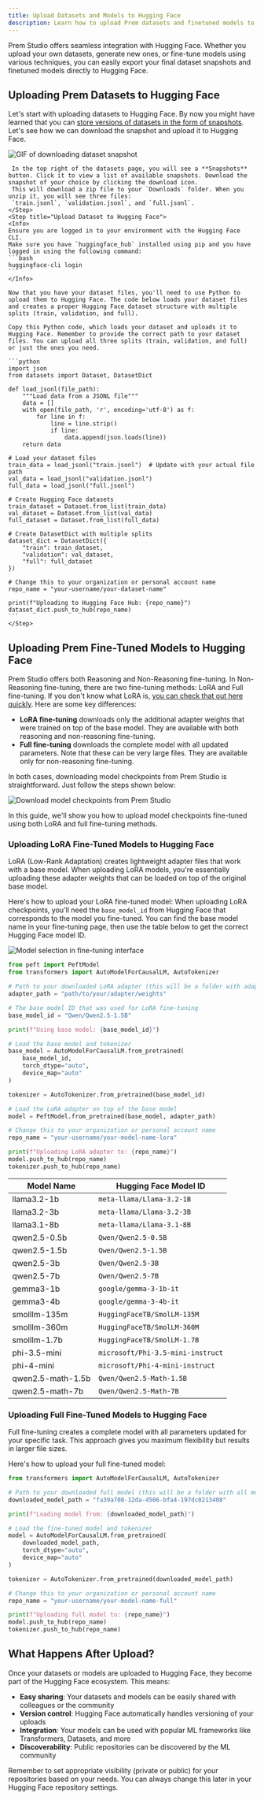 ```yaml
---
title: Upload Datasets and Models to Hugging Face
description: Learn how to upload Prem datasets and finetuned models to Hugging Face
---
```


Prem Studio offers seamless integration with Hugging Face. Whether you upload your own datasets, generate new ones, or fine-tune models using various techniques, you can easily export your final dataset snapshots and finetuned models directly to Hugging Face.

## Uploading Prem Datasets to Hugging Face

Let's start with uploading datasets to Hugging Face. By now you might have learned that you can [store versions of datasets in the form of snapshots](/datasets/create-snapshot). Let's see how we can download the snapshot and upload it to Hugging Face.

<Steps>
    <Step title="Download Your Dataset Snapshot">
    <img src="https://static.premai.io/prem-saas-docs/guides/download-snapshots.gif" alt="GIF of downloading dataset snapshot" />

     In the top right of the datasets page, you will see a **Snapshots** button. Click it to view a list of available snapshots. Download the snapshot of your choice by clicking the download icon.
     This will download a zip file to your `Downloads` folder. When you unzip it, you will see three files:
     `train.jsonl`, `validation.jsonl`, and `full.jsonl`.
    </Step>
    <Step title="Upload Dataset to Hugging Face">
    <Info>
    Ensure you are logged in to your environment with the Hugging Face CLI.
    Make sure you have `huggingface_hub` installed using pip and you have logged in using the following command:
    ```bash
    huggingface-cli login
    ```
    </Info>

    Now that you have your dataset files, you'll need to use Python to upload them to Hugging Face. The code below loads your dataset files and creates a proper Hugging Face dataset structure with multiple splits (train, validation, and full).

    Copy this Python code, which loads your dataset and uploads it to Hugging Face. Remember to provide the correct path to your dataset files. You can upload all three splits (train, validation, and full) or just the ones you need.

    ```python
    import json
    from datasets import Dataset, DatasetDict

    def load_jsonl(file_path):
        """Load data from a JSONL file"""
        data = []
        with open(file_path, 'r', encoding='utf-8') as f:
            for line in f:
                line = line.strip()
                if line:
                    data.append(json.loads(line))
        return data

    # Load your dataset files
    train_data = load_jsonl("train.jsonl")  # Update with your actual file path
    val_data = load_jsonl("validation.jsonl")
    full_data = load_jsonl("full.jsonl")

    # Create Hugging Face datasets
    train_dataset = Dataset.from_list(train_data)
    val_dataset = Dataset.from_list(val_data)
    full_dataset = Dataset.from_list(full_data)

    # Create DatasetDict with multiple splits
    dataset_dict = DatasetDict({
        "train": train_dataset,
        "validation": val_dataset,
        "full": full_dataset
    })

    # Change this to your organization or personal account name
    repo_name = "your-username/your-dataset-name"

    print(f"Uploading to Hugging Face Hub: {repo_name}")
    dataset_dict.push_to_hub(repo_name)
    ```
    </Step>

</Steps>

## Uploading Prem Fine-Tuned Models to Hugging Face

Prem Studio offers both Reasoning and Non-Reasoning fine-tuning. In Non-Reasoning fine-tuning, there are two fine-tuning methods: LoRA and Full fine-tuning. If you don't know what LoRA is, [you can check that out here quickly](/guides/lora-finetuning). Here are some key differences:

- **LoRA fine-tuning** downloads only the additional adapter weights that were trained on top of the base model. They are available with both reasoning and non-reasoning fine-tuning.
- **Full fine-tuning** downloads the complete model with all updated parameters. Note that these can be very large files. They are available only for non-reasoning fine-tuning.

In both cases, downloading model checkpoints from Prem Studio is straightforward. Just follow the steps shown below:

<img
  src="https://static.premai.io/prem-saas-docs/guides/download-models.gif"
  alt="Download model checkpoints from Prem Studio"
/>

In this guide, we'll show you how to upload model checkpoints fine-tuned using both LoRA and full fine-tuning methods.

### Uploading LoRA Fine-Tuned Models to Hugging Face

LoRA (Low-Rank Adaptation) creates lightweight adapter files that work with a base model. When uploading LoRA models, you're essentially uploading these adapter weights that can be loaded on top of the original base model.

Here's how to upload your LoRA fine-tuned model:
<Warning>
When uploading LoRA checkpoints, you'll need the `base_model_id` from Hugging Face that corresponds to the model you fine-tuned. You can find the base model name in your fine-tuning page, then use the table below to get the correct Hugging Face model ID.

<img
  src="/images/guides/model_list.png"
  alt="Model selection in fine-tuning interface"
/>
</Warning>

```python
from peft import PeftModel
from transformers import AutoModelForCausalLM, AutoTokenizer

# Path to your downloaded LoRA adapter (this will be a folder with adapter files)
adapter_path = "path/to/your/adapter/weights"

# The base model ID that was used for LoRA fine-tuning
base_model_id = "Qwen/Qwen2.5-1.5B"

print(f"Using base model: {base_model_id}")

# Load the base model and tokenizer
base_model = AutoModelForCausalLM.from_pretrained(
    base_model_id,
    torch_dtype="auto",
    device_map="auto"
)

tokenizer = AutoTokenizer.from_pretrained(base_model_id)

# Load the LoRA adapter on top of the base model
model = PeftModel.from_pretrained(base_model, adapter_path)

# Change this to your organization or personal account name
repo_name = "your-username/your-model-name-lora"

print(f"Uploading LoRA adapter to: {repo_name}")
model.push_to_hub(repo_name)
tokenizer.push_to_hub(repo_name)
```

| **Model Name**    | **Hugging Face Model ID**                              |
| ----------------- | ------------------------------------------------------ |
| llama3.2-1b       | `meta-llama/Llama-3.2-1B`           |
| llama3.2-3b       | `meta-llama/Llama-3.2-3B`          |
| llama3.1-8b       | `meta-llama/Llama-3.1-8B`          |
| qwen2.5-0.5b      | `Qwen/Qwen2.5-0.5B`                |
| qwen2.5-1.5b      | `Qwen/Qwen2.5-1.5B`                |
| qwen2.5-3b        | `Qwen/Qwen2.5-3B`                  |
| qwen2.5-7b        | `Qwen/Qwen2.5-7B`                  |
| gemma3-1b         | `google/gemma-3-1b-it`             |
| gemma3-4b         | `google/gemma-3-4b-it`             |
| smolllm-135m      | `HuggingFaceTB/SmolLM-135M`        |
| smolllm-360m      | `HuggingFaceTB/SmolLM-360M`        |
| smolllm-1.7b      | `HuggingFaceTB/SmolLM-1.7B`        |
| phi-3.5-mini      | `microsoft/Phi-3.5-mini-instruct`  |
| phi-4-mini        | `microsoft/Phi-4-mini-instruct`    |
| qwen2.5-math-1.5b | `Qwen/Qwen2.5-Math-1.5B`           |
| qwen2.5-math-7b   | `Qwen/Qwen2.5-Math-7B`             |


### Uploading Full Fine-Tuned Models to Hugging Face

Full fine-tuning creates a complete model with all parameters updated for your specific task. This approach gives you maximum flexibility but results in larger file sizes.

Here's how to upload your full fine-tuned model:

```python
from transformers import AutoModelForCausalLM, AutoTokenizer

# Path to your downloaded full model (this will be a folder with all model files)
downloaded_model_path = "fa39a708-12da-4506-bfa4-197dc0213408"

print(f"Loading model from: {downloaded_model_path}")

# Load the fine-tuned model and tokenizer
model = AutoModelForCausalLM.from_pretrained(
    downloaded_model_path,
    torch_dtype="auto",
    device_map="auto"
)

tokenizer = AutoTokenizer.from_pretrained(downloaded_model_path)

# Change this to your organization or personal account name
repo_name = "your-username/your-model-name-full"

print(f"Uploading full model to: {repo_name}")
model.push_to_hub(repo_name)
tokenizer.push_to_hub(repo_name)
```

## What Happens After Upload?

Once your datasets or models are uploaded to Hugging Face, they become part of the Hugging Face ecosystem. This means:

- **Easy sharing**: Your datasets and models can be easily shared with colleagues or the community
- **Version control**: Hugging Face automatically handles versioning of your uploads
- **Integration**: Your models can be used with popular ML frameworks like Transformers, Datasets, and more
- **Discoverability**: Public repositories can be discovered by the ML community

<Note>
Remember to set appropriate visibility (private or public) for your repositories based on your needs. You can always change this later in your Hugging Face repository settings.
</Note>

